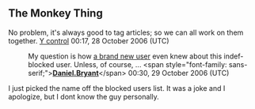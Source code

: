 <article id="7655950" title=User talk:Hipster Beatnik>
	<talkpage id="7655950" title="User talk:Hipster Beatnik">
==The Monkey Thing==

No problem, it's always good to tag articles; so we can all work on them together. [[User:Y control|Y control]] 00:17, 28 October 2006 (UTC)

{{unblock reviewed| How can you say I'm a &quot;sockpuppet.&quot; Ok, it was a joke, but putting up a long-dormant account on Editor Review does not make me the holder of that account does it? I assume that's why you think I'm a &quot;sockpuppet.&quot; Well, i'm not.|decline=Even if we accepted that far-fetched reasoning (have you ever even looked at the blocked user list and seen how many ''hours'' it would take to find that account?) your edits were still disruptive, causing extra work for dozens of volunteers. That's enough to see you blocked. -- [[User_talk:Redvers|➨ ]]&lt;b&gt;&lt;font color=&quot;red&quot;&gt;[[User:Redvers|ЯEDVERS]]&lt;/font&gt;&lt;/b&gt; 10:04, 29 October 2006 (UTC)}}

:My question is how [[Special:Contributions/Hipster_Beatnik|a brand new user]] even knew about this indef-blocked user. Unless, of course, ... &lt;span style=&quot;font-family: sans-serif;&quot;&gt;'''[[User:Daniel.Bryant|Daniel]][[Special:Random|.]][[User talk:Daniel.Bryant|Bryant]]'''&lt;/span&gt; 00:30, 29 October 2006 (UTC)

I just picked the name off the blocked users list.  It was a joke and I apologize, but I dont know the guy personally.
	</talkpage>
</article>